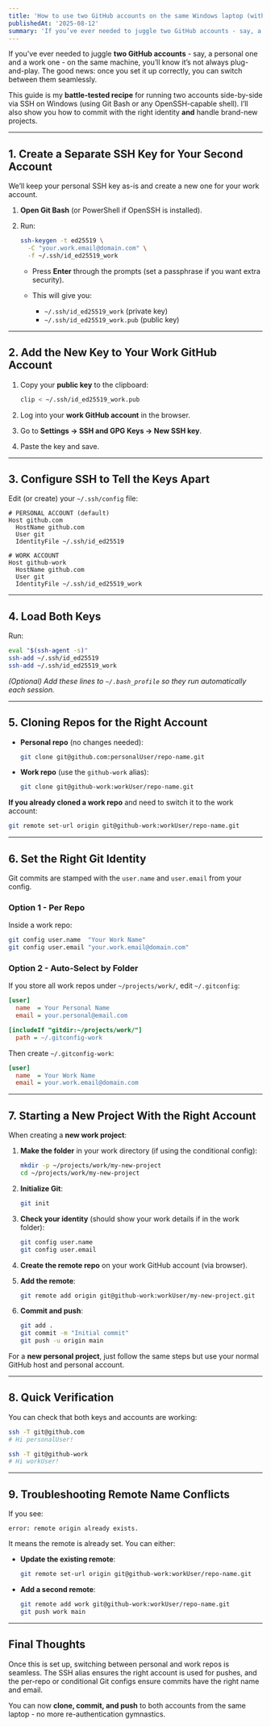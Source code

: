 ```yaml
---
title: 'How to use two GitHub accounts on the same Windows laptop (without going insane)'
publishedAt: '2025-08-12'
summary: 'If you’ve ever needed to juggle two GitHub accounts - say, a personal one and a work one - on the same machine, you’ll know it’s not always plug-and-play.'
---
```


If you’ve ever needed to juggle **two GitHub accounts** - say, a personal one and a work one - on the same machine, you’ll know it’s not always plug-and-play.
The good news: once you set it up correctly, you can switch between them seamlessly.

This guide is my **battle-tested recipe** for running two accounts side-by-side via SSH on Windows (using Git Bash or any OpenSSH-capable shell). I’ll also show you how to commit with the right identity **and** handle brand-new projects.

---

## 1. Create a Separate SSH Key for Your Second Account

We’ll keep your personal SSH key as-is and create a new one for your work account.

1. **Open Git Bash** (or PowerShell if OpenSSH is installed).
2. Run:

   ```bash
   ssh-keygen -t ed25519 \
     -C "your.work.email@domain.com" \
     -f ~/.ssh/id_ed25519_work
   ```

   - Press **Enter** through the prompts (set a passphrase if you want extra security).
   - This will give you:

     - `~/.ssh/id_ed25519_work` (private key)
     - `~/.ssh/id_ed25519_work.pub` (public key)

---

## 2. Add the New Key to Your Work GitHub Account

1. Copy your **public key** to the clipboard:

   ```bash
   clip < ~/.ssh/id_ed25519_work.pub
   ```

2. Log into your **work GitHub account** in the browser.

3. Go to **Settings → SSH and GPG Keys → New SSH key**.

4. Paste the key and save.

---

## 3. Configure SSH to Tell the Keys Apart

Edit (or create) your `~/.ssh/config` file:

```text
# PERSONAL ACCOUNT (default)
Host github.com
  HostName github.com
  User git
  IdentityFile ~/.ssh/id_ed25519

# WORK ACCOUNT
Host github-work
  HostName github.com
  User git
  IdentityFile ~/.ssh/id_ed25519_work
```

---

## 4. Load Both Keys

Run:

```bash
eval "$(ssh-agent -s)"
ssh-add ~/.ssh/id_ed25519
ssh-add ~/.ssh/id_ed25519_work
```

_(Optional) Add these lines to `~/.bash_profile` so they run automatically each session._

---

## 5. Cloning Repos for the Right Account

- **Personal repo** (no changes needed):

  ```bash
  git clone git@github.com:personalUser/repo-name.git
  ```

- **Work repo** (use the `github-work` alias):

  ```bash
  git clone git@github-work:workUser/repo-name.git
  ```

**If you already cloned a work repo** and need to switch it to the work account:

```bash
git remote set-url origin git@github-work:workUser/repo-name.git
```

---

## 6. Set the Right Git Identity

Git commits are stamped with the `user.name` and `user.email` from your config.

### Option 1 - Per Repo

Inside a work repo:

```bash
git config user.name  "Your Work Name"
git config user.email "your.work.email@domain.com"
```

### Option 2 - Auto-Select by Folder

If you store all work repos under `~/projects/work/`, edit `~/.gitconfig`:

```ini
[user]
  name  = Your Personal Name
  email = your.personal@email.com

[includeIf "gitdir:~/projects/work/"]
  path = ~/.gitconfig-work
```

Then create `~/.gitconfig-work`:

```ini
[user]
  name  = Your Work Name
  email = your.work.email@domain.com
```

---

## 7. Starting a New Project With the Right Account

When creating a **new work project**:

1. **Make the folder** in your work directory (if using the conditional config):

   ```bash
   mkdir -p ~/projects/work/my-new-project
   cd ~/projects/work/my-new-project
   ```

2. **Initialize Git**:

   ```bash
   git init
   ```

3. **Check your identity** (should show your work details if in the work folder):

   ```bash
   git config user.name
   git config user.email
   ```

4. **Create the remote repo** on your work GitHub account (via browser).

5. **Add the remote**:

   ```bash
   git remote add origin git@github-work:workUser/my-new-project.git
   ```

6. **Commit and push**:

   ```bash
   git add .
   git commit -m "Initial commit"
   git push -u origin main
   ```

For a **new personal project**, just follow the same steps but use your normal GitHub host and personal account.

---

## 8. Quick Verification

You can check that both keys and accounts are working:

```bash
ssh -T git@github.com
# Hi personalUser!

ssh -T git@github-work
# Hi workUser!
```

---

## 9. Troubleshooting Remote Name Conflicts

If you see:

```
error: remote origin already exists.
```

It means the remote is already set.
You can either:

- **Update the existing remote**:

  ```bash
  git remote set-url origin git@github-work:workUser/repo-name.git
  ```

- **Add a second remote**:

  ```bash
  git remote add work git@github-work:workUser/repo-name.git
  git push work main
  ```

---

## Final Thoughts

Once this is set up, switching between personal and work repos is seamless.
The SSH alias ensures the right account is used for pushes, and the per-repo or conditional Git configs ensure commits have the right name and email.

You can now **clone, commit, and push** to both accounts from the same laptop - no more re-authentication gymnastics.
